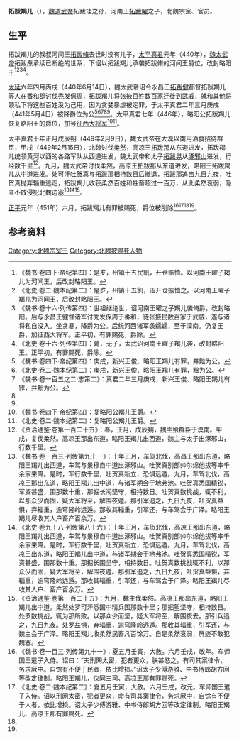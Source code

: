 '''拓跋羯儿'''（{{bd|5世紀||451年| |}}），[[魏道武帝|魏道武帝]]拓跋珪之孙，河南王[[拓跋曜|拓跋曜]]之子，北魏宗室、官员。

==生平==
拓跋羯儿的叔叔河间王[[拓跋脩|拓跋脩]]去世时没有儿子，[[太平真君|太平真君]]元年（440年），[[魏太武帝|魏太武帝]]拓跋焘承续已断绝的世系，下诏以拓跋羯儿承袭拓跋脩的河间王爵位，改封略阳王<ref>《魏书·卷四下·帝纪第四》：是岁，州镇十五民飢，开仓赈恤。以河南王曜子羯儿为河间王，后改封略阳王。</ref><ref>《北史·卷二·魏本纪第二》：是岁，州镇十五飢，诏开仓振恤之。以河南王曜子羯儿为河间王，后改封略阳王。</ref><ref name=autogenerated1>《魏书·卷十六·列传第四》：世祖继绝世，诏河南王曜之子羯儿袭脩爵，改封略阳。后与永昌王健督诸军讨秃发保周于番和，徒张掖民数百家于武威，遂与诸将私自没入。坐贪暴，降爵为公。后统河西诸军袭蠕蠕，至于漠南。仍复王爵，加征西大将军。正平初，有罪赐死，爵除。</ref><ref name=autogenerated2>《北史·卷十六·列传第四》：薨，无子，太武诏河南王曜子羯儿袭，改封略阳王。正平初，有罪赐死，爵除。</ref>。

[[太延|太延]]六年四月丙戌（440年6月14日），魏太武帝诏令永昌王[[拓跋健|拓跋健]]都督拓跋羯儿等人在[[番和郡|番和郡]]讨伐[[秃发保周|秃发保周]]，拓跋羯儿将[[张掖|张掖]]百姓数百家迁徙到[[武威|武威]]，就和其他将领私下将这些百姓没为己用，因为贪婪暴虐被定罪，于太平真君二年三月庚戌（441年5月4日）被降爵位为公<ref>《魏书·卷四下·帝纪第四》：庚戌，新兴王俊、略阳王羯儿有罪，并黜为公。</ref><ref>《北史·卷二·魏本纪第二》：庚戌，新兴王俊、略阳王羯儿有罪，黜为公。</ref><ref>《魏书·卷一百五之二·志第二》：真君二年三月庚戌，新兴王俊、略阳王羯儿有罪，并黜为公。</ref><ref name=autogenerated1 /><ref name=autogenerated2 />。太平真君七年（446年），略阳公拓跋羯儿恢复略阳王的爵位，加号[[征西大将军|征西大将军]]<ref>《魏书·卷四下·帝纪第四》：复略阳公羯儿王爵。</ref><ref>《北史·卷二·魏本纪第二》：复略阳公羯儿王爵。</ref>。

太平真君十年正月戊辰朔（449年2月9日），魏太武帝在大漠以南用酒食招待群臣，甲戌（449年2月15日），北魏讨伐[[柔然|柔然]]，高凉王[[拓跋那|拓跋那]]从东道进发，拓跋羯儿统领黄河以西的各路军队从西道进发，魏太武帝和太子[[拓跋晃|拓跋晃]]从[[涿邪山|涿邪山]]进发，行经数千里<ref>《资治通鉴·卷第一百二十五》：春，正月，戊辰朔，魏主飨群臣于漠南。甲戌，复伐柔然。高凉王那出东道，略阳王羯儿出西道，魏主与太子出涿邪山，行数千里。</ref>。九月，魏太武帝讨伐柔然，高凉王[[拓跋那|拓跋那]]从东道进发，略阳王拓跋羯儿从中道进发。处可汗[[吐贺真|吐贺真]]与拓跋那相持数日后撤退，拓跋那追击九日九夜，吐贺真抛弃辎重逃走，拓跋羯儿收获柔然百姓和牲畜超过一百万，从此柔然衰弱，隐匿不敢侵犯北魏边塞<ref>《魏书·卷一百三·列传第九十一》：十年正月，车驾北伐，高昌王那出东道，略阳王羯儿出西道，车驾与景穆自中道出涿邪山。吐贺真别部帅尔绵他拔等率千余家来降。是时，军行数千里，吐贺真新立，恐惧远遁。九月，车驾北伐，高凉王那出东道，略阳王羯儿出中道，与诸军期会于地弗池。吐贺真悉国精锐，军资甚盛，围那数十重，那掘长闱坚守，相持数日。吐贺真数挑战，辄不利，以那众少而固，疑大军将至，解围夜遁。那引军追之，九日九夜，吐贺真益惧，弃辎重，逾穹隆岭远遁。那收其辎重，引军还，与车驾会于广泽。略阳王羯儿尽收其人户畜产百余万。</ref><ref>《北史·卷九十八·列传第八十六》：十年正月，车贺北伐，高凉王那出东道，略阳王羯儿出西道，车驾与景穆自中道出涿邪山。吐贺真别部帅尔绵他拔等率千余家来降。是时，军行数千里，吐贺真新立，恐惧远遁。九月，车驾北伐，高凉王出东道，略阳王羯儿出中道，与诸军期会于地弗池。吐贺真悉国精锐，军资甚盛，围那数十重。那掘长围坚守，相持数日。吐贺真数挑战辄不利，以那众少而固，疑大军将至，解围夜遁。那引军追之，九日九夜，吐贺真益惧，弃辎重，逾穹隆岭远遁。那收其辎重，引军还，与车驾会于广泽。略阳王羯儿尽收其人户、畜产百余万。</ref><ref>《资治通鉴·卷第一百二十五》：九月，魏主伐柔然。高凉王那出东道，略阳王羯儿出中道。柔然处罗可汗悉国中精兵围那数十里；那掘堑坚守，相持数日。处罗数挑战，辄为那所败。以那众少而坚，疑大军将至，解围夜去。那引兵追之，九日九夜。处罗益惧，弃辎重，逾穹隆岭远遁。那收其辎重，引军还，与魏主会于广泽。略阳王羯儿收柔然民畜凡百馀万。自是柔然衰弱，屏迹不敢犯魏塞。</ref>。

[[正平_(北魏)|正平]]元年（451年）六月，拓跋羯儿有罪被赐死，爵位被削除<ref>《魏书·卷一百三·列传第九十一》：夏五月壬寅，大赦。六月壬戌，改年。车师国王遣子入侍。诏曰：“夫刑网太密，犯者更众，朕甚愍之。有司其案律令，务求厥中。自馀有不便于民者，依比增损。”诏太子少傅游雅、中书侍郎胡方回等改定律制。略阳王羯儿，仪同三司、高凉王那有罪赐死。</ref><ref>《北史·卷二·魏本纪第二》：夏五月壬寅，大赦。六月壬戌，改元。车师国王遣子入侍。诏以刑网太密，犯者更众，命有司其案律令，务求厥中，自馀有不便于人者，依比增损。诏太子少傅游雅、中书侍郎胡方回等改定律制。略阳王羯儿、高凉王那有罪赐死。</ref><ref name=autogenerated1 /><ref name=autogenerated2 />。

==参考资料==
{{reflist}}

[[Category:北魏宗室王|Category:北魏宗室王]]
[[Category:北魏被赐死人物|Category:北魏被赐死人物]]